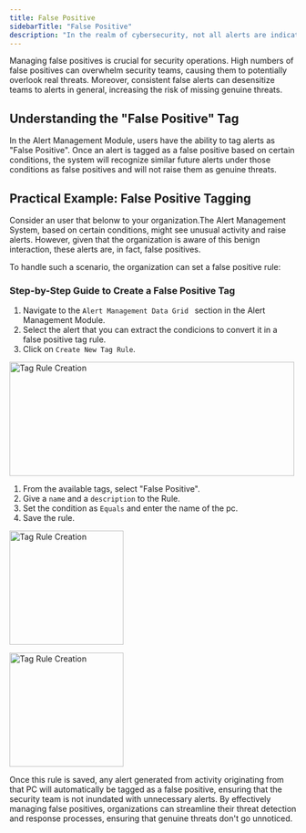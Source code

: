 ```yaml
---
title: False Positive
sidebarTitle: "False Positive"
description: "In the realm of cybersecurity, not all alerts are indicative of genuine threats. Sometimes, alerts are triggered by benign activities or known behaviors which, while meeting the conditions of an alert rule, do not represent any malicious intent. Such alerts are termed as **False Positives**"
---
```


<Note>
Managing false positives is crucial for security operations. High numbers of false positives can overwhelm security teams, causing them to potentially overlook real threats. Moreover, consistent false alerts can desensitize teams to alerts in general, increasing the risk of missing genuine threats.  
</Note>

## Understanding the "False Positive" Tag

In the Alert Management Module, users have the ability to tag alerts as "False Positive". Once an alert is tagged as a false positive based on certain conditions, the system will recognize similar future alerts under those conditions as false positives and will not raise them as genuine threats.


## Practical Example: False Positive Tagging

Consider an user that belonw to your organization.The Alert Management System, based on certain conditions, might see unusual activity and raise alerts. However, given that the organization is aware of this benign interaction, these alerts are, in fact, false positives.

To handle such a scenario, the organization can set a false positive rule:

### Step-by-Step Guide to Create a False Positive Tag

1. Navigate to the `Alert Management Data Grid ` section in the Alert Management Module.
2. Select the alert that you can extract the condicions to convert it in a false positive tag rule.
3. Click on `Create New Tag Rule`.


<img
  width="500"
  height="200"
  className="block rounded-xl"
  src="/images/threat management/falsepositivemenu.png"
  alt="Tag Rule Creation"
/>

1. From the available tags, select "False Positive".
2. Give a `name` and a `description` to the Rule.
3. Set the condition as `Equals` and enter the name of the pc.
4. Save the rule.

<img
  height="200"
  className="block rounded-xl"
  src="/images/threat management/rules1.jpeg"
  alt="Tag Rule Creation"
/>

<img
  height="200"
  className="block rounded-xl"
  src="/images/threat management/rules2.jpeg"
  alt="Tag Rule Creation"
/>

<Tip>
Once this rule is saved, any alert generated from activity originating from that PC will automatically be tagged as a false positive, ensuring that the security team is not inundated with unnecessary alerts.  
</Tip>

<Note>
By effectively managing false positives, organizations can streamline their threat detection and response processes, ensuring that genuine threats don't go unnoticed.  
</Note>
